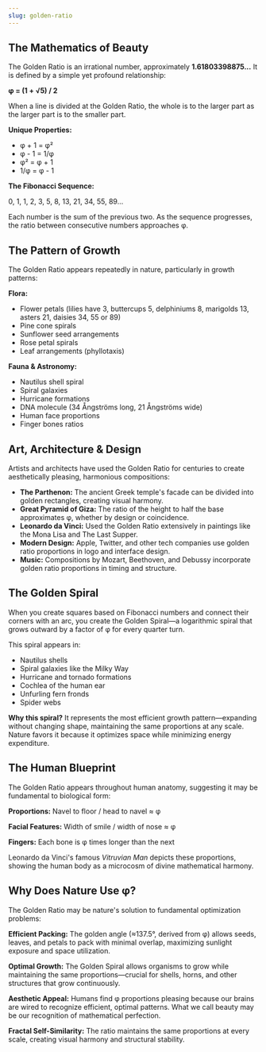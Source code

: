 ```yaml
---
slug: golden-ratio
---
```


<Section title="The Mathematics of Beauty">

## The Mathematics of Beauty

The Golden Ratio is an irrational number, approximately **1.61803398875...** It is defined by a simple yet profound relationship:

**φ = (1 + √5) / 2**

When a line is divided at the Golden Ratio, the whole is to the larger part as the larger part is to the smaller part.

**Unique Properties:**
- φ + 1 = φ²
- φ - 1 = 1/φ
- φ² = φ + 1
- 1/φ = φ - 1

**The Fibonacci Sequence:**

0, 1, 1, 2, 3, 5, 8, 13, 21, 34, 55, 89...

Each number is the sum of the previous two. As the sequence progresses, the ratio between consecutive numbers approaches φ.

</Section>

<Section title="The Pattern of Growth">

## The Pattern of Growth

The Golden Ratio appears repeatedly in nature, particularly in growth patterns:

**Flora:**
- Flower petals (lilies have 3, buttercups 5, delphiniums 8, marigolds 13, asters 21, daisies 34, 55 or 89)
- Pine cone spirals
- Sunflower seed arrangements
- Rose petal spirals
- Leaf arrangements (phyllotaxis)

**Fauna & Astronomy:**
- Nautilus shell spiral
- Spiral galaxies
- Hurricane formations
- DNA molecule (34 Ångströms long, 21 Ångströms wide)
- Human face proportions
- Finger bones ratios

</Section>

<Section title="Art, Architecture & Design">

## Art, Architecture & Design

Artists and architects have used the Golden Ratio for centuries to create aesthetically pleasing, harmonious compositions:

- **The Parthenon:** The ancient Greek temple's facade can be divided into golden rectangles, creating visual harmony.
- **Great Pyramid of Giza:** The ratio of the height to half the base approximates φ, whether by design or coincidence.
- **Leonardo da Vinci:** Used the Golden Ratio extensively in paintings like the Mona Lisa and The Last Supper.
- **Modern Design:** Apple, Twitter, and other tech companies use golden ratio proportions in logo and interface design.
- **Music:** Compositions by Mozart, Beethoven, and Debussy incorporate golden ratio proportions in timing and structure.

</Section>

<Section title="The Golden Spiral">

## The Golden Spiral

When you create squares based on Fibonacci numbers and connect their corners with an arc, you create the Golden Spiral—a logarithmic spiral that grows outward by a factor of φ for every quarter turn.

This spiral appears in:
- Nautilus shells
- Spiral galaxies like the Milky Way
- Hurricane and tornado formations
- Cochlea of the human ear
- Unfurling fern fronds
- Spider webs

**Why this spiral?** It represents the most efficient growth pattern—expanding without changing shape, maintaining the same proportions at any scale. Nature favors it because it optimizes space while minimizing energy expenditure.

</Section>

<Section title="The Human Blueprint">

## The Human Blueprint

The Golden Ratio appears throughout human anatomy, suggesting it may be fundamental to biological form:

**Proportions:** Navel to floor / head to navel ≈ φ

**Facial Features:** Width of smile / width of nose ≈ φ

**Fingers:** Each bone is φ times longer than the next

Leonardo da Vinci's famous *Vitruvian Man* depicts these proportions, showing the human body as a microcosm of divine mathematical harmony.

</Section>

<Section title="Why Does Nature Use φ?">

## Why Does Nature Use φ?

The Golden Ratio may be nature's solution to fundamental optimization problems:

**Efficient Packing:** The golden angle (≈137.5°, derived from φ) allows seeds, leaves, and petals to pack with minimal overlap, maximizing sunlight exposure and space utilization.

**Optimal Growth:** The Golden Spiral allows organisms to grow while maintaining the same proportions—crucial for shells, horns, and other structures that grow continuously.

**Aesthetic Appeal:** Humans find φ proportions pleasing because our brains are wired to recognize efficient, optimal patterns. What we call beauty may be our recognition of mathematical perfection.

**Fractal Self-Similarity:** The ratio maintains the same proportions at every scale, creating visual harmony and structural stability.

</Section>

<RelatedGeometries slug="golden-ratio" />
